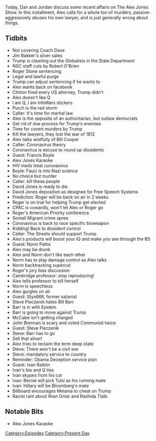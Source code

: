 {{DEFAULTSORT:
    #_EPISODE_0399:February 12-14, 2020
}}{{Episode
    | title             = February 12-14, 2020
    | caption           = [https://knowledgefight.libsyn.com/knowledge-fight-february-12-14-2020 Listen to this episode on Libsyn]
    | episodeNumber     = 399
    | length            = 03:04:56
    | airDate           = February 17, 2020
    | coverageStartDate = February 12, 2020
    | coverageEndDate   = February 14, 2020
    | episodeType       = [[:Category:Present Day|Present Day]]
    | appearance        = [[Jim Bakker]], [[Robert O'Brien]], [[Roger Stone]], [[Bill Cooper]], [[Francis Boyle]], [[Anthony Fauci]], [[David Jones]], [[Norm Pattis]], [[Styx666]], [[Steve Pieczenik]], [[Bill Barr]], [[Jeffrey Epstein]], [[Andrew McCabe]], [[John Brennan]], [[Ivan Raiklin]], [[Tulsi Gabbard]], [[Hillary Clinton]], [[Mike Bloomberg]], [[Melania Trump]], [[Ilhan Omar]], [[Rashida Tlaib]]
    | beverage          = Morden Latte Stout by Toppling Goliath
    | oocDrop           = Trump should fire everyone who isn't loyal
    | previousEpisode   = [[398: February 9-10, 2020]]
    | nextEpisode       = [[400: One Out Of Five Seems High]]
}}

{{Stub}}

Today, Dan and Jordan discuss some recent affairs on The Alex Jones Show. In this installment, Alex calls for a whole ton of murders, passive-aggressively abuses his own lawyer, and is just generally wrong about things.

==Tidbits==

*Not covering Coach Dave
*Jim Bakker's silver sales
*Trump is cleaning out the Globalists in the State Department
*NSC staff cuts by Robert O'Brien
*Roger Stone sentencing
*Legal and lawful purge
*Trump can adjust sentencing if he wants to
*Alex wants back on facebook
*Clinton fired every US attorney, Trump didn't
*Alex doesn't like Q
*I am Q, I am InfoWars stickers
*Purch is the red storm
*Caller: It's time for martial law
*Alex is the opposite of an authoritarian, but outlaw democrats
*Get rid of due process for Trump's enemies
*Time for covert murders by Trump
*Kill the lawyers, they lost the war of 1812
*Alex talks wistfully of Bill Cooper
*Caller: Coronavirus theory
*Coronavirus is excuse to round up dissidents
*Guest: Francis Boyle
*Alex Jones Karaoke
*HIV meds treat coronavirus
*Boyle: Fauci is into Nazi science
*No choice but murder
*Caller: kill these people
*David Jones is ready to die
*David Jones deposition as designee for Free Speech Systems
*Prediction: Roger will be back on air in 2 weeks
*Roger is on trial for helping Trump get elected
*CPAC is cowardly, won't let Alex or Roger go
*Roger's American Priority conference
*Somali Migrant crime spree
*Coronavirus is back to race specific bioweapon
*Kidding! Back to dissident control
*Caller: The Streets should support Trump
*Alex's products will boost your IQ and make you see through the BS
*Guest: Norm Pattis
*Alex may be drunk
*Alex and Norm don't like each other
*Norm has to play damage control as Alex talks
*Norm backtracking supercut
*Roger's jury bias discussion
*Cambridge professor: stop reproducing!
*Alex tells professor to kill herself
*Norm is speechless
*Alex gurgles on air
*Guest: Styx666, former satanist
*Steve Pieczenik hates Bill Barr
*Barr is in with Epstein
*Barr is going to move against Trump
*McCabe isn't getting charged
*John Brennan is scary and voted Communist twice
*Guest: Steve Pieczenik
*Steve: Barr has to go
*Sell that silver!
*Alex tries to reclaim the term deep state
*Steve: There won't be a civil war
*Steve: mandatory service to country
*Reminder: Obama Deception service plan
*Guest: Ivan Raiklin
*Ivan's bio and Q ties
*Ivan skypes from his car
*Ivan: Bernie will pick Tulsi as his running mate
*Ivan: Hillary will be Bloomberg's mate
*Billboard encourages Melania to cheat on Trump
*Racist rant about Ilhan Omar and Rashida Tlaib

==Notable Bits==

*Alex Jones Karaoke

[[Category:Episodes]]
[[Category:Present Day]]